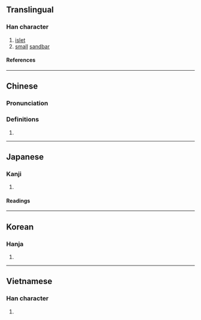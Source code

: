 {{character info/new}}
==Translingual==

===Han character===
{{Han char|rn=85|rad=水|as=04|sn=7|four=31110|canj=EYLM|ids=⿰氵止}}

# [[islet]]
# [[small]] [[sandbar]]

====References====
{{Han ref|kx=0612.010|dkj=17213|dj=1005.040|hdz=31562.060|uh=6C9A}}

----

==Chinese==
{{zh-forms}}

===Pronunciation===
{{zh-pron
|m=zhǐ
|c=zi2
|mc=y
|oc=y
|ma=
|cat=n
}}

===Definitions===
{{zh-hanzi}}

# {{rfdef|lang=zh}}

----

==Japanese==

===Kanji===
{{ja-kanji|grade=|rs=水04}}

# {{defn|lang=ja|sort=水04}}

====Readings====
{{ja-readings
|goon=し
|kanon=し
|kun=なぎさ
}}

----

==Korean==

===Hanja===
{{ko-hanja|지}}

# {{defn|lang=ko|sort=水04}}

----

==Vietnamese==

===Han character===
{{vi-readings|rs=水04|reading=chảy}}

# {{defn|lang=vi|sort=水04}}
